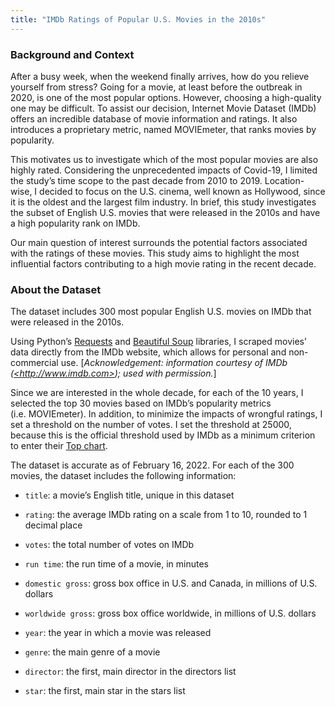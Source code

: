 ---
title: "IMDb Ratings of Popular U.S. Movies in the 2010s"
---

### Background and Context

After a busy week, when the weekend finally arrives, how do you relieve yourself from stress? Going for a movie, at least before the outbreak in 2020, is one of the most popular options. However, choosing a high-quality one may be difficult. To assist our decision, Internet Movie Dataset (IMDb) offers an incredible database of movie information and ratings. It also introduces a proprietary metric, named MOVIEmeter, that ranks movies by popularity. 

This motivates us to investigate which of the most popular movies are also highly rated.
Considering the unprecedented impacts of Covid-19, I limited the study’s time scope to the past decade from 2010 to 2019. Location-wise, I decided to focus on the U.S. cinema, well known as Hollywood, since it is the oldest and the largest film industry. In brief, this study investigates the subset of English U.S. movies that were released in the 2010s and have a high popularity rank on IMDb.

Our main question of interest surrounds the potential factors associated with the ratings of these movies. This study aims to highlight the most influential factors contributing to a high movie rating in the recent decade.


### About the Dataset

The dataset includes 300 most popular English U.S. movies on IMDb that were released in the 2010s.

Using Python's [Requests]{.ul} and [Beautiful Soup]{.ul} libraries, I scraped movies' data directly from the IMDb website, which allows for personal and non-commercial use. [*Acknowledgement: information courtesy of IMDb ([\<http://www.imdb.com>](http://www.imdb.com){.uri}); used with permission.*]

Since we are interested in the whole decade, for each of the 10 years, I selected the top 30 movies based on IMDb's popularity metrics (i.e. MOVIEmeter). In addition, to minimize the impacts of wrongful ratings, I set a threshold on the number of votes. I set the threshold at 25000, because this is the official threshold used by IMDb as a minimum criterion to enter their [Top chart](https://www.imdb.com/chart/top).

The dataset is accurate as of February 16, 2022. For each of the 300 movies, the dataset includes the following information:

-   `title`: a movie's English title, unique in this dataset

-   `rating`: the average IMDb rating on a scale from 1 to 10, rounded to 1 decimal place

-   `votes`: the total number of votes on IMDb

-   `run time`: the run time of a movie, in minutes

-   `domestic gross`: gross box office in U.S. and Canada, in millions of U.S. dollars

-   `worldwide gross`: gross box office worldwide, in millions of U.S. dollars

-   `year`: the year in which a movie was released

-   `genre`: the main genre of a movie

-   `director`: the first, main director in the directors list

-   `star`: the first, main star in the stars list




